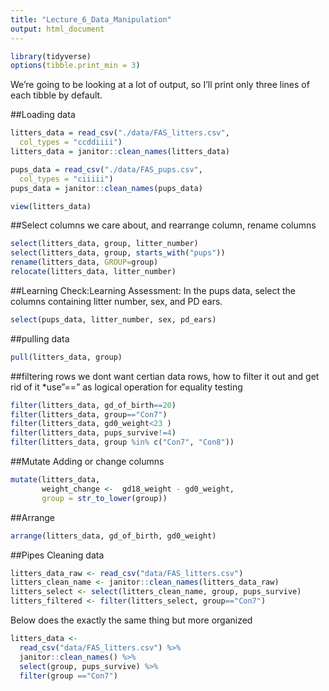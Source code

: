 ```yaml
---
title: "Lecture_6_Data_Manipulation"
output: html_document
---
```


```r
library(tidyverse)
options(tibble.print_min = 3) 
```
We’re going to be looking at a lot of output, so I’ll print only three lines of each tibble by default.


##Loading data 
```r
litters_data = read_csv("./data/FAS_litters.csv",
  col_types = "ccddiiii")
litters_data = janitor::clean_names(litters_data)

pups_data = read_csv("./data/FAS_pups.csv",
  col_types = "ciiiii")
pups_data = janitor::clean_names(pups_data)

view(litters_data)
```
##Select columns we care about, and rearrange column, rename columns
```r
select(litters_data, group, litter_number)
select(litters_data, group, starts_with("pups"))
rename(litters_data, GROUP=group)
relocate(litters_data, litter_number)
```

##Learning Check:Learning Assessment: In the pups data, select the columns containing litter number, sex, and PD ears.

```r
select(pups_data, litter_number, sex, pd_ears)
```

##pulling data
```r

pull(litters_data, group)
```

##filtering rows
we dont want certian data rows, how to filter it out and get rid of it
*use"==" as logical operation for equality testing
```r
filter(litters_data, gd_of_birth==20)
filter(litters_data, group=="Con7")
filter(litters_data, gd0_weight<23 )
filter(litters_data, pups_survive!=4)
filter(litters_data, group %in% c("Con7", "Con8"))
```

##Mutate 
Adding or change columns

```r
mutate(litters_data, 
       weight_change <-  gd18_weight - gd0_weight,
       group = str_to_lower(group))
```

##Arrange
```r
arrange(litters_data, gd_of_birth, gd0_weight)
```


##Pipes
Cleaning data
```r
litters_data_raw <- read_csv("data/FAS_litters.csv")
litters_clean_name <- janitor::clean_names(litters_data_raw)
litters_select <- select(litters_clean_name, group, pups_survive)
litters_filtered <- filter(litters_select, group=="Con7")
```
Below does the exactly the same thing but more organized
```r
litters_data <- 
  read_csv("data/FAS_litters.csv") %>%
  janitor::clean_names() %>%
  select(group, pups_survive) %>%
  filter(group =="Con7")
```

